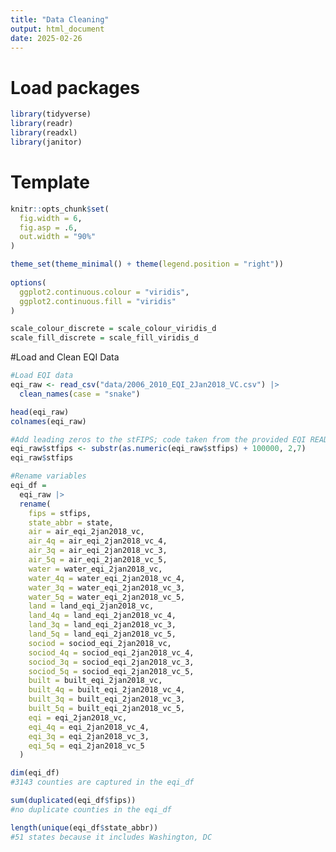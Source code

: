 ```yaml
---
title: "Data Cleaning"
output: html_document
date: 2025-02-26
---
```


# Load packages
```r
library(tidyverse)
library(readr)
library(readxl)
library(janitor)

```

# Template
```r
knitr::opts_chunk$set(
  fig.width = 6,
  fig.asp = .6,
  out.width = "90%"
)

theme_set(theme_minimal() + theme(legend.position = "right"))
 
options(
  ggplot2.continuous.colour = "viridis",
  ggplot2.continuous.fill = "viridis"
)

scale_colour_discrete = scale_colour_viridis_d
scale_fill_discrete = scale_fill_viridis_d
```

#Load and Clean EQI Data
```r
#Load EQI data
eqi_raw <- read_csv("data/2006_2010_EQI_2Jan2018_VC.csv") |> 
  clean_names(case = "snake")

head(eqi_raw)
colnames(eqi_raw)

#Add leading zeros to the stFIPS; code taken from the provided EQI README file 
eqi_raw$stfips <- substr(as.numeric(eqi_raw$stfips) + 100000, 2,7)
eqi_raw$stfips

#Rename variables
eqi_df =
  eqi_raw |> 
  rename(
    fips = stfips,
    state_abbr = state,
    air = air_eqi_2jan2018_vc,
    air_4q = air_eqi_2jan2018_vc_4,
    air_3q = air_eqi_2jan2018_vc_3,
    air_5q = air_eqi_2jan2018_vc_5,
    water = water_eqi_2jan2018_vc,
    water_4q = water_eqi_2jan2018_vc_4,
    water_3q = water_eqi_2jan2018_vc_3,
    water_5q = water_eqi_2jan2018_vc_5,
    land = land_eqi_2jan2018_vc,
    land_4q = land_eqi_2jan2018_vc_4,
    land_3q = land_eqi_2jan2018_vc_3,
    land_5q = land_eqi_2jan2018_vc_5,
    sociod = sociod_eqi_2jan2018_vc,
    sociod_4q = sociod_eqi_2jan2018_vc_4,
    sociod_3q = sociod_eqi_2jan2018_vc_3,
    sociod_5q = sociod_eqi_2jan2018_vc_5,
    built = built_eqi_2jan2018_vc,
    built_4q = built_eqi_2jan2018_vc_4,
    built_3q = built_eqi_2jan2018_vc_3,
    built_5q = built_eqi_2jan2018_vc_5,
    eqi = eqi_2jan2018_vc,
    eqi_4q = eqi_2jan2018_vc_4,
    eqi_3q = eqi_2jan2018_vc_3,
    eqi_5q = eqi_2jan2018_vc_5 
  )

dim(eqi_df)
#3143 counties are captured in the eqi_df

sum(duplicated(eqi_df$fips))
#no duplicate counties in the eqi_df

length(unique(eqi_df$state_abbr))
#51 states because it includes Washington, DC


```

